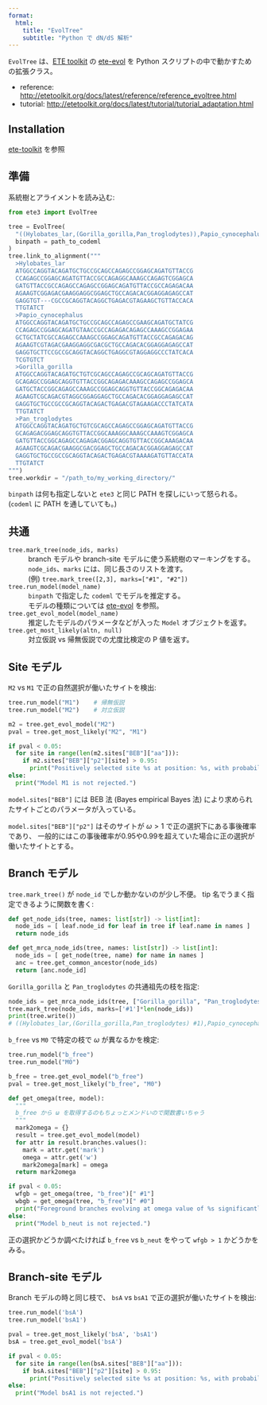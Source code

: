 ```yaml
---
format:
  html:
    title: "EvolTree"
    subtitle: "Python で dN/dS 解析"
---
```


`EvolTree` は、[ETE toolkit](http://etetoolkit.org/) の
[ete-evol](/bio/ete-toolkit.qmd) を
Python スクリプトの中で動かすための拡張クラス。

- reference: <http://etetoolkit.org/docs/latest/reference/reference_evoltree.html>
- tutorial: <http://etetoolkit.org/docs/latest/tutorial/tutorial_adaptation.html>


## Installation

[ete-toolkit](/bio/ete-toolkit.qmd) を参照


## 準備

系統樹とアライメントを読み込む:

```python
from ete3 import EvolTree

tree = EvolTree(
  "((Hylobates_lar,(Gorilla_gorilla,Pan_troglodytes)),Papio_cynocephalus);",
  binpath = path_to_codeml
)
tree.link_to_alignment("""
  >Hylobates_lar
  ATGGCCAGGTACAGATGCTGCCGCAGCCAGAGCCGGAGCAGATGTTACCG
  CCAGAGCCGGAGCAGATGTTACCGCCAGAGGCAAAGCCAGAGTCGGAGCA
  GATGTTACCGCCAGAGCCAGAGCCGGAGCAGATGTTACCGCCAGAGACAA
  AGAAGTCGGAGACGAAGGAGGCGGAGCTGCCAGACACGGAGGAGAGCCAT
  GAGGTGT---CGCCGCAGGTACAGGCTGAGACGTAGAAGCTGTTACCACA
  TTGTATCT
  >Papio_cynocephalus
  ATGGCCAGGTACAGATGCTGCCGCAGCCAGAGCCGAAGCAGATGCTATCG
  CCAGAGCCGGAGCAGATGTAACCGCCAGAGACAGAGCCAAAGCCGGAGAA
  GCTGCTATCGCCAGAGCCAAAGCCGGAGCAGATGTTACCGCCAGAGACAG
  AGAAGTCGTAGACGAAGGAGGCGACGCTGCCAGACACGGAGGAGAGCCAT
  GAGGTGCTTCCGCCGCAGGTACAGGCTGAGGCGTAGGAGGCCCTATCACA
  TCGTGTCT
  >Gorilla_gorilla
  ATGGCCAGGTACAGATGCTGTCGCAGCCAGAGCCGCAGCAGATGTTACCG
  GCAGAGCCGGAGCAGGTGTTACCGGCAGAGACAAAGCCAGAGCCGGAGCA
  GATGCTACCGGCAGAGCCAAAGCCGGAGCAGGTGTTACCGGCAGAGACAA
  AGAAGTCGCAGACGTAGGCGGAGGAGCTGCCAGACACGGAGGAGAGCCAT
  GAGGTGCTGCCGCCGCAGGTACAGACTGAGACGTAGAAGACCCTATCATA
  TTGTATCT
  >Pan_troglodytes
  ATGGCCAGGTACAGATGCTGTCGCAGCCAGAGCCGGAGCAGATGTTACCG
  GCAGAGACGGAGCAGGTGTTACCGGCAAAGGCAAAGCCAAAGTCGGAGCA
  GATGTTACCGGCAGAGCCAGAGACGGAGCAGGTGTTACCGGCAAAGACAA
  AGAAGTCGCAGACGAAGGCGACGGAGCTGCCAGACACGGAGGAGAGCCAT
  GAGGTGCTGCCGCCGCAGGTACAGACTGAGACGTAAAAGATGTTACCATA
  TTGTATCT
""")
tree.workdir = "/path_to/my_working_directory/"
```

`binpath` は何も指定しないと `ete3` と同じ PATH を探しにいって怒られる。
(`codeml` に PATH を通していても。)


## 共通

`tree.mark_tree(node_ids, marks)`
: branch モデルや branch-site モデルに使う系統樹のマーキングをする。
: `node_ids`、`marks` には、同じ長さのリストを渡す。
: (例) `tree.mark_tree([2,3], marks=["#1", "#2"])`

`tree.run_model(model_name)`
: `binpath` で指定した `codeml` でモデルを推定する。
: モデルの種類については [ete-evol]({{< ref ete-toolkit.md >}}) を参照。

`tree.get_evol_model(model_name)`
: 推定したモデルのパラメータなどが入った `Model` オブジェクトを返す。

`tree.get_most_likely(altn, null)`
: 対立仮説 vs 帰無仮説での尤度比検定の P 値を返す。


## Site モデル

`M2` vs `M1` で正の自然選択が働いたサイトを検出:

```python
tree.run_model("M1")    # 帰無仮説
tree.run_model("M2")    # 対立仮説

m2 = tree.get_evol_model("M2")
pval = tree.get_most_likely("M2", "M1")

if pval < 0.05:
  for site in range(len(m2.sites["BEB"]["aa"])):
    if m2.sites["BEB"]["p2"][site] > 0.95:
      print("Positively selected site %s at position: %s, with probability: %s" % (model2.sites['BEB']['aa'][site], site+1, model2.sites['BEB']['p2'][site]))
else:
  print("Model M1 is not rejected.")
```

`model.sites["BEB"]` には BEB 法 (Bayes empirical Bayes 法)
により求められたサイトごとのパラメータが入っている。

`model.sites["BEB"]["p2"]` はそのサイトが $\omega > 1$ で正の選択下にある事後確率であり、
一般的にはこの事後確率が0.95や0.99を超えていた場合に正の選択が働いたサイトとする。


## Branch モデル

`tree.mark_tree()` が `node_id` でしか動かないのが少し不便。
tip 名でうまく指定できるように関数を書く:

```python
def get_node_ids(tree, names: list[str]) -> list[int]:
  node_ids = [ leaf.node_id for leaf in tree if leaf.name in names ]
  return node_ids

def get_mrca_node_ids(tree, names: list[str]) -> list[int]:
  node_ids = [ get_node(tree, name) for name in names ]
  anc = tree.get_common_ancestor(node_ids)
  return [anc.node_id]
```

`Gorilla_gorilla` と `Pan_troglodytes` の共通祖先の枝を指定:

```python
node_ids = get_mrca_node_ids(tree, ["Gorilla_gorilla", "Pan_troglodytes"])
tree.mark_tree(node_ids, marks=['#1']*len(node_ids))
print(tree.write())
# ((Hylobates_lar,(Gorilla_gorilla,Pan_troglodytes) #1),Papio_cynocephalus);
```

`b_free` vs `M0` で特定の枝で $\omega$ が異なるかを検定:

```python
tree.run_model("b_free")
tree.run_model("M0")

b_free = tree.get_evol_model("b_free")
pval = tree.get_most_likely("b_free", "M0")

def get_omega(tree, model):
  """
  b_free から ω を取得するのもちょっとメンドいので関数書いちゃう
  """
  mark2omega = {}
  result = tree.get_evol_model(model)
  for attr in result.branches.values():
    mark = attr.get('mark')
    omega = attr.get('w')
    mark2omega[mark] = omega
  return mark2omega

if pval < 0.05:
  wfgb = get_omega(tree, "b_free")[" #1"]
  wbgb = get_omega(tree, "b_free")[" #0"]
  print("Foreground branches evolving at omega value of %s significantly diferent from %s.' % (wfrg, wbkg)")
else:
  print("Model b_neut is not rejected.")
```

正の選択かどうか調べたければ `b_free` vs `b_neut` をやって `wfgb > 1` かどうかをみる。


## Branch-site モデル

Branch モデルの時と同じ枝で、
`bsA` vs `bsA1` で正の選択が働いたサイトを検出:

```python
tree.run_model('bsA')
tree.run_model('bsA1')

pval = tree.get_most_likely('bsA', 'bsA1')
bsA = tree.get_evol_model('bsA')

if pval < 0.05:
  for site in range(len(bsA.sites["BEB"]["aa"])):
    if bsA.sites["BEB"]["p2"][site] > 0.95:
      print("Positively selected site %s at position: %s, with probability: %s" % (bsA.sites['BEB']['aa'][site], site+1, bsA.sites['BEB']['p2'][site]))
else:
  print("Model bsA1 is not rejected.")
```
